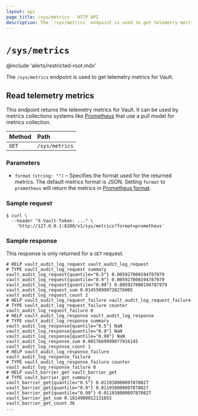 ```yaml
---
layout: api
page_title: /sys/metrics - HTTP API
description: The `/sys/metrics` endpoint is used to get telemetry metrics for Vault.
---
```


# `/sys/metrics`

@include 'alerts/restricted-root.mdx'

The `/sys/metrics` endpoint is used to get telemetry metrics for Vault.

## Read telemetry metrics

This endpoint returns the telemetry metrics for Vault. It can be used by metrics
collections systems like [Prometheus](https://prometheus.io) that use a pull
model for metrics collection.

| Method | Path           |
| :----- | :------------- |
| `GET`  | `/sys/metrics` |

### Parameters

- `format` `(string: "")` – Specifies the format used for the returned metrics. The
  default metrics format is JSON. Setting `format` to `prometheus` will return the
  metrics in [Prometheus format](https://prometheus.io/docs/instrumenting/exposition_formats/#text-based-format).

### Sample request

```shell-session
$ curl \
  --header "X-Vault-Token: ..." \
    'http://127.0.0.1:8200/v1/sys/metrics?format=prometheus'
```

### Sample response

This response is only returned for a `GET` request.

```
# HELP vault_audit_log_request vault_audit_log_request
# TYPE vault_audit_log_request summary
vault_audit_log_request{quantile="0.5"} 0.005927000194787979
vault_audit_log_request{quantile="0.9"} 0.005927000194787979
vault_audit_log_request{quantile="0.99"} 0.005927000194787979
vault_audit_log_request_sum 0.014550999738276005
vault_audit_log_request_count 2
# HELP vault_audit_log_request_failure vault_audit_log_request_failure
# TYPE vault_audit_log_request_failure counter
vault_audit_log_request_failure 0
# HELP vault_audit_log_response vault_audit_log_response
# TYPE vault_audit_log_response summary
vault_audit_log_response{quantile="0.5"} NaN
vault_audit_log_response{quantile="0.9"} NaN
vault_audit_log_response{quantile="0.99"} NaN
vault_audit_log_response_sum 0.0057669999077916145
vault_audit_log_response_count 1
# HELP vault_audit_log_response_failure vault_audit_log_response_failure
# TYPE vault_audit_log_response_failure counter
vault_audit_log_response_failure 0
# HELP vault_barrier_get vault_barrier_get
# TYPE vault_barrier_get summary
vault_barrier_get{quantile="0.5"} 0.011938000097870827
vault_barrier_get{quantile="0.9"} 0.011938000097870827
vault_barrier_get{quantile="0.99"} 0.011938000097870827
vault_barrier_get_sum 0.1814980012131855
vault_barrier_get_count 36
...
```
